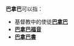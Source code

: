 '''巴拿巴'''可以指：
*基督教中的使徒'''[[巴拿巴|巴拿巴]]'''
*'''[[巴拿巴福音|巴拿巴福音]]'''
*'''[[巴拿巴書|巴拿巴書]]'''
{{disambig|B|Cat=三字译名消歧义}}